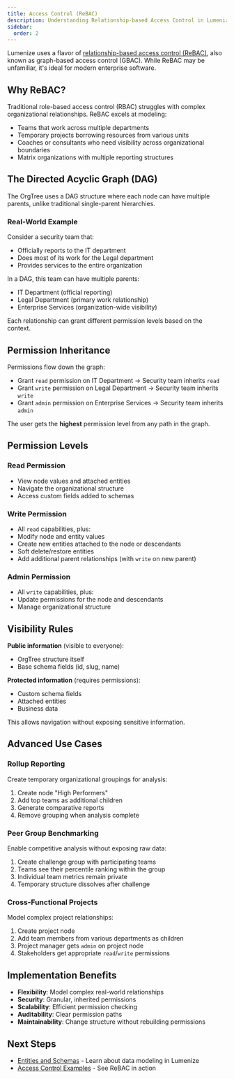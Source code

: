 ```yaml
---
title: Access Control (ReBAC)
description: Understanding Relationship-based Access Control in Lumenize
sidebar:
  order: 2
---
```


Lumenize uses a flavor of [relationship-based access control (ReBAC)](https://en.wikipedia.org/wiki/Relationship-based_access_control), also known as graph-based access control (GBAC). While ReBAC may be unfamiliar, it's ideal for modern enterprise software.

## Why ReBAC?

Traditional role-based access control (RBAC) struggles with complex organizational relationships. ReBAC excels at modeling:

- Teams that work across multiple departments
- Temporary projects borrowing resources from various units
- Coaches or consultants who need visibility across organizational boundaries
- Matrix organizations with multiple reporting structures

## The Directed Acyclic Graph (DAG)

The OrgTree uses a DAG structure where each node can have multiple parents, unlike traditional single-parent hierarchies.

### Real-World Example

Consider a security team that:
- Officially reports to the IT department
- Does most of its work for the Legal department  
- Provides services to the entire organization

In a DAG, this team can have multiple parents:
- IT Department (official reporting)
- Legal Department (primary work relationship)
- Enterprise Services (organization-wide visibility)

Each relationship can grant different permission levels based on the context.

## Permission Inheritance

Permissions flow down the graph:
- Grant `read` permission on IT Department → Security team inherits `read`
- Grant `write` permission on Legal Department → Security team inherits `write`
- Grant `admin` permission on Enterprise Services → Security team inherits `admin`

The user gets the **highest** permission level from any path in the graph.

## Permission Levels

### Read Permission
- View node values and attached entities
- Navigate the organizational structure
- Access custom fields added to schemas

### Write Permission
- All `read` capabilities, plus:
- Modify node and entity values
- Create new entities attached to the node or descendants
- Soft delete/restore entities
- Add additional parent relationships (with `write` on new parent)

### Admin Permission
- All `write` capabilities, plus:
- Update permissions for the node and descendants
- Manage organizational structure

## Visibility Rules

**Public information** (visible to everyone):
- OrgTree structure itself
- Base schema fields (id, slug, name)

**Protected information** (requires permissions):
- Custom schema fields
- Attached entities
- Business data

This allows navigation without exposing sensitive information.

## Advanced Use Cases

### Rollup Reporting

Create temporary organizational groupings for analysis:
1. Create node "High Performers"
2. Add top teams as additional children
3. Generate comparative reports
4. Remove grouping when analysis complete

### Peer Group Benchmarking

Enable competitive analysis without exposing raw data:
1. Create challenge group with participating teams
2. Teams see their percentile ranking within the group
3. Individual team metrics remain private
4. Temporary structure dissolves after challenge

### Cross-Functional Projects

Model complex project relationships:
1. Create project node
2. Add team members from various departments as children
3. Project manager gets `admin` on project node
4. Stakeholders get appropriate `read`/`write` permissions

## Implementation Benefits

- **Flexibility**: Model complex real-world relationships
- **Security**: Granular, inherited permissions
- **Scalability**: Efficient permission checking
- **Auditability**: Clear permission paths
- **Maintainability**: Change structure without rebuilding permissions

## Next Steps

- [Entities and Schemas](/docs/concepts/entities) - Learn about data modeling in Lumenize
- [Access Control Examples](/docs/concepts/rebac-examples) - See ReBAC in action
